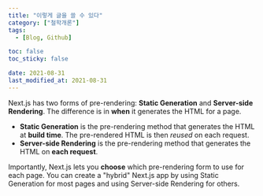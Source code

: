 ```yaml
---
title: "이렇게 글을 쓸 수 있다"
category: ["철학개론"]
tags:
  - [Blog, Github]

toc: false
toc_sticky: false

date: 2021-08-31
last_modified_at: 2021-08-31
---
```


Next.js has two forms of pre-rendering: **Static Generation** and **Server-side Rendering**. The difference is in **when** it generates the HTML for a page.

- **Static Generation** is the pre-rendering method that generates the HTML at **build time**. The pre-rendered HTML is then _reused_ on each request.
- **Server-side Rendering** is the pre-rendering method that generates the HTML on **each request**.

Importantly, Next.js lets you **choose** which pre-rendering form to use for each page. You can create a "hybrid" Next.js app by using Static Generation for most pages and using Server-side Rendering for others.
